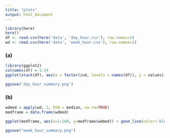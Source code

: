 ```yaml
---
title: "plots"
output: html_document
---
```


```r
library(here)
here()
df <- read.csv(here('data', 'day_hour.csv'), row.names=1)
wd <- read.csv(here('data', 'week_hour.csv'), row.names=1)
```
### (a)
```r
library(ggplot2)
colnames(df) = 1:24
ggplot(stack(df), aes(x = factor(ind, levels = names(df)), y = values)) + geom_boxplot(outlier.shape = NA) + xlab('hour') + ylab('accel_magnitude') + ggtitle('Activity per hour, per day') + ylim(0, 2500) +  theme_minimal()

ggsave('day_hour_summary.png')
```

### (b)
```r

wdmed = apply(wd, 2, FUN = median, na.rm=TRUE)
medframe = data.frame(wdmed)

ggplot(medframe, aes(x=1:168, y=medframe$wdmed)) + geom_line(color='blue') + xlab("hour in week") + ylab("accel_magnitude") + ggtitle('Median hourly activity per week') + theme_minimal()

ggsave("week_hour_summary.png")
```